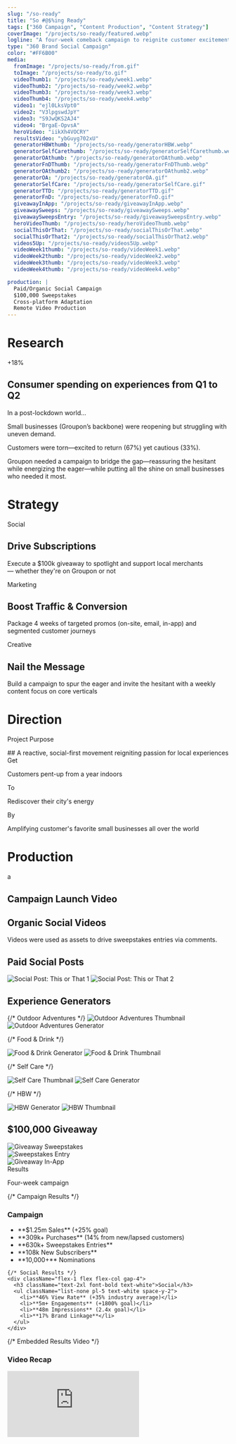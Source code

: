 ```yaml
---
slug: "/so-ready"
title: "So #@$%ing Ready"
tags: ["360 Campaign", "Content Production", "Content Strategy"]
coverImage: "/projects/so-ready/featured.webp"
logline: "A four-week comeback campaign to reignite customer excitement, support small business recovery post-lockdown, and strengthen Groupon's brand position as the bridge between the two."
type: "360 Brand Social Campaign"
color: "#FF6B00"
media:
  fromImage: "/projects/so-ready/from.gif"
  toImage: "/projects/so-ready/to.gif"
  videoThumb1: "/projects/so-ready/week1.webp"
  videoThumb2: "/projects/so-ready/week2.webp"
  videoThumb3: "/projects/so-ready/week3.webp"
  videoThumb4: "/projects/so-ready/week4.webp"
  video1: "ejl0LksVpt0"
  video2: "V3lpgswdJpY"
  video3: "S9JwQKS2AJ4"
  video4: "BrgaE-OpvsA"
  heroVideo: "iikXh4VOCRY"
  resultsVideo: "ybGuyg702xU"
  generatorHBWthumb: "/projects/so-ready/generatorHBW.webp"
  generatorSelfCarethumb: "/projects/so-ready/generatorSelfCarethumb.webp"
  generatorOAthumb: "/projects/so-ready/generatorOAthumb.webp"
  generatorFnDThumb: "/projects/so-ready/generatorFnDThumb.webp"
  generatorOAthumb2: "/projects/so-ready/generatorOAthumb2.webp"
  generatorOA: "/projects/so-ready/generatorOA.gif"
  generatorSelfCare: "/projects/so-ready/generatorSelfCare.gif"
  generatorTTD: "/projects/so-ready/generatorTTD.gif"
  generatorFnD: "/projects/so-ready/generatorFnD.gif"
  giveawayInApp: "/projects/so-ready/giveawayInApp.webp"
  giveawaySweeps: "/projects/so-ready/giveawaySweeps.webp"
  giveawaySweepsEntry: "/projects/so-ready/giveawaySweepsEntry.webp"
  heroVideoThumb: "/projects/so-ready/heroVideoThumb.webp"
  socialThisOrThat: "/projects/so-ready/socialThisOrThat.webp"
  socialThisOrThat2: "/projects/so-ready/socialThisOrThat2.webp"
  videos5Up: "/projects/so-ready/videos5Up.webp"
  videoWeek1thumb: "/projects/so-ready/videoWeek1.webp"
  videoWeek2thumb: "/projects/so-ready/videoWeek2.webp"
  videoWeek3thumb: "/projects/so-ready/videoWeek3.webp"
  videoWeek4thumb: "/projects/so-ready/videoWeek4.webp"

production: |
  Paid/Organic Social Campaign
  $100,000 Sweepstakes
  Cross-platform Adaptation
  Remote Video Production
---
```



# Research

<Research>
<Callout type="research">
<div className="text-6xl my-auto mx-auto font-head">+18%</div>

## Consumer spending on experiences from Q1 to Q2

</Callout>

In a post-lockdown world...

Small businesses (Groupon’s backbone) were reopening but struggling with uneven demand.

Customers were torn—excited to return (67%) yet cautious (33%).

Groupon needed a campaign to bridge the gap—reassuring the hesitant while energizing the eager—while putting all the shine on small businesses who needed it most.

</Research>

# Strategy

<div className="ml-4 justify-evenly border-l-3 border-dotted border-yellow-500 bg-yellow-100 p-12">
  <div className="flex gap-8 text-yellow-800 lg:flex-row">
    <div className="flex-1">
      <p className="text-sm leading-tight font-semibold tracking-widest uppercase underline">
        Social
      </p>
      <h2 className="font-head text-3xl leading-snug uppercase">
        Drive Subscriptions
      </h2>
      <p className="text-balanced">
        Execute a $100k giveaway to spotlight and support local merchants
        — whether they're on Groupon or not
      </p>
    </div>
    <div className="flex-1">
      <p className="text-sm leading-tight font-semibold tracking-widest uppercase underline">
        Marketing
      </p>
      <h2 className="font-head text-3xl leading-snug uppercase">
        Boost Traffic & Conversion
      </h2>
      <p className="text-balanced">
        Package 4 weeks of targeted promos (on-site, email, in-app) and
        segmented customer journeys
      </p>
    </div>
    <div className="flex-1">
      <p className="text-sm leading-tight font-semibold tracking-widest uppercase underline">
        Creative
      </p>
      <h2 className="font-head text-3xl leading-snug uppercase">
        Nail the Message
      </h2>
      <p className="text-balanced">
        Build a campaign to spur the eager and invite the hesitant with a weekly
        content focus on core verticals
      </p>
    </div>
  </div>
</div>

# Direction

<Direction>
<div className="mx-auto w-full">
<FromTo
  color="#FE14C5"
  fromImage={media.fromImage}
  toImage={media.toImage}
  production={production}
  fromCaption="The great pause: businesses shuttered, experiences postponed, lives put on hold"
  toCaption="The triumphant return: that first massage, that long-awaited meal out, that overdue adventure - finally happening"
/>
</div>

<Callout type="direction">
  <div className="w-full flex flex-row gap-4 p-6 rounded-md mx-auto items-end">
<div className="flex-2">
    <p className="text-sm tracking-widest text-gray-500 uppercase">
      Project Purpose
      </p>
## A reactive, social-first movement reigniting passion for local experiences
    </div>

<div className="flex-1">
  <span className="text-md mb-2 font-bold text-gray-700 uppercase">Get</span>
  <p className="text-sm leading-relaxed text-gray-800">
    Customers pent-up from a year indoors
  </p>
</div>

<div className="flex-1">
  <span className="text-md mb-2 font-bold text-gray-700 uppercase">To</span>
  <p className="text-sm leading-relaxed text-gray-800">
    Rediscover their city's energy
  </p>
</div>

<div className="flex-1">
  <span className="text-md mb-2 font-bold text-gray-700 uppercase">By</span>
  <p className="text-sm leading-relaxed text-gray-800">
    Amplifying customer's favorite small businesses all over the world
  </p>
</div>

</div>
</Callout>
</Direction>

# Production

<Production>
 <div className="text-white">a</div>

## Campaign Launch Video

<VideoComponent thumb={media.heroVideoThumb} video={media.heroVideo} />

## Organic Social Videos

Videos were used as assets to drive sweepstakes entries via comments.

<div className="grid grid-cols-2 gap-1">
  <VideoComponent thumb={media.videoWeek1thumb} video={media.video1} />
  <VideoComponent thumb={media.videoWeek2thumb} video={media.video2} />
  <VideoComponent thumb={media.videoWeek3thumb} video={media.video3} />
  <VideoComponent thumb={media.videoWeek4thumb} video={media.video4} />
</div>

## Paid Social Posts

<div className="flex flex-col gap-4">
  <img
    src={media.socialThisOrThat}
    alt="Social Post: This or That 1"
    className="w-full rounded-md shadow-lg"
  />
  <img
    src={media.socialThisOrThat2}
    alt="Social Post: This or That 2"
    className="w-full rounded-md shadow-lg"
  />
</div>

## Experience Generators

<div className="grid grid-cols-3 gap-4">
  {/* Outdoor Adventures */}
  <img
    src={media.generatorOAthumb}
    alt="Outdoor Adventures Thumbnail"
    className="col-span-2 w-full rounded-md shadow-md"
  />
  <img
    src={media.generatorOA}
    alt="Outdoor Adventures Generator"
    className="w-full rounded-md shadow-lg"
  />
</div>

{/* Food & Drink */}

<div className="grid grid-cols-3 gap-4">
    <img
    src={media.generatorFnD}
    alt="Food & Drink Generator"
    className="w-full rounded-md shadow-lg"
  />
  <img
    src={media.generatorFnDThumb}
    alt="Food & Drink Thumbnail"
    className="col-span-2 w-full rounded-md shadow-md"
  />

</div>

{/* Self Care */}

<div className="grid grid-cols-3 gap-4">
  <img
    src={media.generatorSelfCarethumb}
    alt="Self Care Thumbnail"
    className="col-span-2 w-full rounded-md shadow-md"
  />
  <img
    src={media.generatorSelfCare}
    alt="Self Care Generator"
    className="w-full rounded-md shadow-lg"
  />
</div>

{/* HBW */}

<div className="grid grid-cols-3 gap-4">
  <img
    src={media.generatorTTD}
    alt="HBW Generator"
    className="w-full rounded-md shadow-lg"
  />
  <img
    src={media.generatorOAthumb2}
    alt="HBW Thumbnail"
    className="col-span-2 w-full rounded-md shadow-md"
  />
</div>

## $100,000 Giveaway

<div className="mb-8 w-full">
  <img
    src={media.giveawaySweeps}
    alt="Giveaway Sweepstakes"
    className="w-full rounded-md shadow-lg"
  />
</div>

<div className="grid grid-cols-2 justify-center gap-4">
  <div className="w-full sm:w-1/2">
    <img
      src={media.giveawaySweepsEntry}
      alt="Sweepstakes Entry"
      className="w-full rounded-md shadow-md"
    />
  </div>
  <div className="w-full sm:w-1/2">
    <img
      src={media.giveawayInApp}
      alt="Giveaway In-App"
      className="w-full rounded-md shadow-md"
    />
  </div>
</div>
</Production>

<div className="flex flex-col bg-[#FE14C5] p-6 rounded-md shadow-lg text-shadow-lg">
  <div className="font-head text-8xl uppercase text-white">Results</div>
  <p className="text-white text-lg mb-6">Four-week campaign</p>

  <div className="flex flex-col lg:flex-row gap-8">
    {/* Campaign Results */}
    <div className="flex-1 flex flex-col gap-4">
      <h3 className="text-2xl font-bold text-white">Campaign</h3>
      <ul className="list-none pl-5 text-white space-y-2">
        <li>**$1.25m Sales** (+25% goal)</li>
        <li>**309k+ Purchases** (14% from new/lapsed customers)</li>
        <li>**630k+ Sweepstakes Entries**</li>
        <li>**108k New Subscribers**</li>
        <li>**10,000+** Nominations</li>
      </ul>
    </div>

    {/* Social Results */}
    <div className="flex-1 flex flex-col gap-4">
      <h3 className="text-2xl font-bold text-white">Social</h3>
      <ul className="list-none pl-5 text-white space-y-2">
        <li>**46% View Rate** (+35% industry average)</li>
        <li>**5m+ Engagements** (+1800% goal)</li>
        <li>**48m Impressions** (2.4x goal)</li>
        <li>**17% Brand Linkage**</li>
      </ul>
    </div>

  </div>

{/* Embedded Results Video */}

<div className="mt-8">
  <h3 className="text-2xl font-bold text-white mb-4">Video Recap</h3>
  <div className="relative w-full" style={{ paddingTop: "56.25%" }}>
    <iframe
      src="https://www.youtube.com/embed/ybGuyg702xU"
      title="Results Video"
      frameBorder="0"
      allow="accelerometer; autoplay; clipboard-write; encrypted-media; gyroscope; picture-in-picture"
      allowFullScreen
      className="absolute top-0 left-0 w-full h-full"
    ></iframe>
  </div>
</div>
</div>
